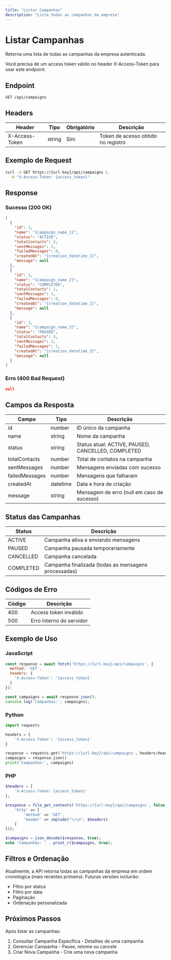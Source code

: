 ```yaml
---
title: "Listar Campanhas"
description: "Lista todas as campanhas da empresa"
---
```


# Listar Campanhas

Retorna uma lista de todas as campanhas da empresa autenticada.

<Note>
Você precisa de um access token válido no header X-Access-Token para usar este endpoint.
</Note>

## Endpoint

```http
GET /api/campaigns
```

## Headers

| Header | Tipo | Obrigatório | Descrição |
|--------|------|-------------|-----------|
| X-Access-Token | string | Sim | Token de acesso obtido no registro |

## Exemplo de Request

```bash
curl -X GET https://{url-key}/api/campaigns \
  -H "X-Access-Token: {access_token}"
```

## Response

### Sucesso (200 OK)

```json
[
  {
    "id": 1,
    "name": "{campaign_name_1}",
    "status": "ACTIVE",
    "totalContacts": 2,
    "sentMessages": 2,
    "failedMessages": 0,
    "createdAt": "{creation_datetime_1}",
    "message": null
  },
  {
    "id": 2,
    "name": "{campaign_name_2}",
    "status": "COMPLETED",
    "totalContacts": 1,
    "sentMessages": 1,
    "failedMessages": 0,
    "createdAt": "{creation_datetime_2}",
    "message": null
  },
  {
    "id": 3,
    "name": "{campaign_name_3}",
    "status": "PAUSED",
    "totalContacts": 5,
    "sentMessages": 3,
    "failedMessages": 1,
    "createdAt": "{creation_datetime_3}",
    "message": null
  }
]
```

### Erro (400 Bad Request)

```json
null
```

## Campos da Resposta

| Campo | Tipo | Descrição |
|-------|------|-----------|
| id | number | ID único da campanha |
| name | string | Nome da campanha |
| status | string | Status atual: ACTIVE, PAUSED, CANCELLED, COMPLETED |
| totalContacts | number | Total de contatos na campanha |
| sentMessages | number | Mensagens enviadas com sucesso |
| failedMessages | number | Mensagens que falharam |
| createdAt | datetime | Data e hora de criação |
| message | string | Mensagem de erro (null em caso de sucesso) |

## Status das Campanhas

| Status | Descrição |
|--------|-----------|
| ACTIVE | Campanha ativa e enviando mensagens |
| PAUSED | Campanha pausada temporariamente |
| CANCELLED | Campanha cancelada |
| COMPLETED | Campanha finalizada (todas as mensagens processadas) |

## Códigos de Erro

| Código | Descrição |
|--------|-----------|
| 400 | Access token inválido |
| 500 | Erro interno do servidor |

## Exemplo de Uso

### JavaScript

```javascript
const response = await fetch('https://{url-key}/api/campaigns', {
  method: 'GET',
  headers: {
    'X-Access-Token': '{access_token}'
  }
});

const campaigns = await response.json();
console.log('Campanhas:', campaigns);
```

### Python

```python
import requests

headers = {
    'X-Access-Token': '{access_token}'
}

response = requests.get('https://{url-key}/api/campaigns', headers=headers)
campaigns = response.json()
print('Campanhas:', campaigns)
```

### PHP

```php
$headers = [
    'X-Access-Token: {access_token}'
];

$response = file_get_contents('https://{url-key}/api/campaigns', false, stream_context_create([
    'http' => [
        'method' => 'GET',
        'header' => implode("\r\n", $headers)
    ]
]));

$campaigns = json_decode($response, true);
echo 'Campanhas: ' . print_r($campaigns, true);
```

## Filtros e Ordenação

Atualmente, a API retorna todas as campanhas da empresa em ordem cronológica (mais recentes primeiro). Futuras versões incluirão:

- Filtro por status
- Filtro por data
- Paginação
- Ordenação personalizada

## Próximos Passos

Após listar as campanhas:

1. Consultar Campanha Específica - Detalhes de uma campanha
2. Gerenciar Campanha - Pause, retome ou cancele
3. Criar Nova Campanha - Crie uma nova campanha